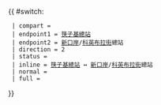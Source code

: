 {{ #switch: {{{format|}}}
  | compart = {{Transmac/short}}
  | endpoint1 = [[筷子基|筷子基總站]]
  | endpoint2 = [[新口岸]]/[[科英布拉街]]總站
  | direction = 2
  | status =
  | inline = [[筷子基|筷子基總站]] ↔ [[新口岸]]/[[科英布拉街]]總站
  | normal =
  | full =
}}